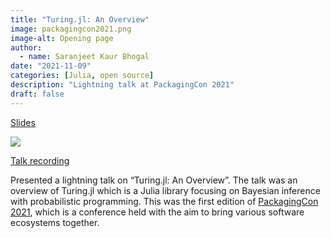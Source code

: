 ```yaml
---
title: "Turing.jl: An Overview"
image: packagingcon2021.png
image-alt: Opening page
author:
  - name: Saranjeet Kaur Bhogal
date: "2021-11-09"
categories: [Julia, open source]
description: "Lightning talk at PackagingCon 2021"
draft: false
---
```


[Slides](https://github.com/SaranjeetKaur/PackagingCon2021_Slides_Lightning_Talk)

[![](packagingcon2021.png)](https://github.com/SaranjeetKaur/PackagingCon2021_Slides_Lightning_Talk)

[Talk recording](https://www.youtube.com/watch?v=BpRef4U-4sI)

Presented a lightning talk on “Turing.jl: An Overview”. The talk was an overview of Turing.jl which is a Julia library focusing on Bayesian inference with probabilistic programming. This was the first edition of [PackagingCon 2021](https://packaging-con.org), which is a conference held with the aim to bring various software ecosystems together.
